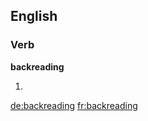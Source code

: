 ==English==

===Verb===
'''backreading'''

# {{present participle of|backread}}

[[de:backreading]]
[[fr:backreading]]